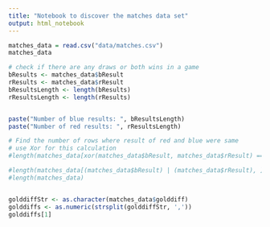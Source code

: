 ```yaml
---
title: "Notebook to discover the matches data set"
output: html_notebook
---
```

```r

matches_data = read.csv("data/matches.csv")
matches_data

```

```r
# check if there are any draws or both wins in a game
bResults <- matches_data$bResult
rResults <- matches_data$rResult
bResultsLength <- length(bResults)
rResultsLength <- length(rResults)


paste("Number of blue results: ", bResultsLength)
paste("Number of red results: ", rResultsLength)

# Find the number of rows where result of red and blue were same 
# use Xor for this calculation
#length(matches_data[xor(matches_data$bResult, matches_data$rResult) == FALSE, ])

#length(matches_data[(matches_data$bResult) | (matches_data$rResult), ])
#length(matches_data)


golddiffStr <- as.character(matches_data$golddiff)
golddiffs <- as.numeric(strsplit(golddiffStr, ','))
golddiffs[1]






```